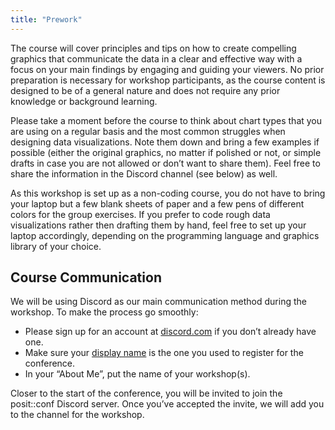```yaml
---
title: "Prework"
---
```


The course will cover principles and tips on how to create compelling graphics that communicate the data in a clear and effective way with a focus on your main findings by engaging and guiding your viewers. No prior preparation is necessary for workshop participants, as the course content is designed to be of a general nature and does not require any prior knowledge or background learning.

Please take a moment before the course to think about chart types that you are using on a regular basis and the most common struggles when designing data visualizations. Note them down and bring a few examples if possible (either the original graphics, no matter if polished or not, or simple drafts in case you are not allowed or don’t want to share them). Feel free to share the information in the Discord channel (see below) as well.

As this workshop is set up as a non-coding course, you do not have to bring your laptop but a few blank sheets of paper and a few pens of different colors for the group exercises. If you prefer to code rough data visualizations rather then drafting them by hand, feel free to set up your laptop accordingly, depending on the programming language and graphics library of your choice.


## Course Communication

We will be using Discord as our main communication method during the workshop. To make the process go smoothly:

* Please sign up for an account at <a href='https://discord.com' target="_blank">discord.com</a> if you don’t already have one.
* Make sure your <a href='https://support.discord.com/hc/en-us/articles/12620128861463-New-Usernames-Display-Names#h_01GXPQABMYGEHGPRJJXJMPHF5C' target="_blank">display name</a> is the one you used to register for the conference.
* In your “About Me”, put the name of your workshop(s).

Closer to the start of the conference, you will be invited to join the posit::conf Discord server. Once you’ve accepted the invite, we will add you to the channel for the workshop. 